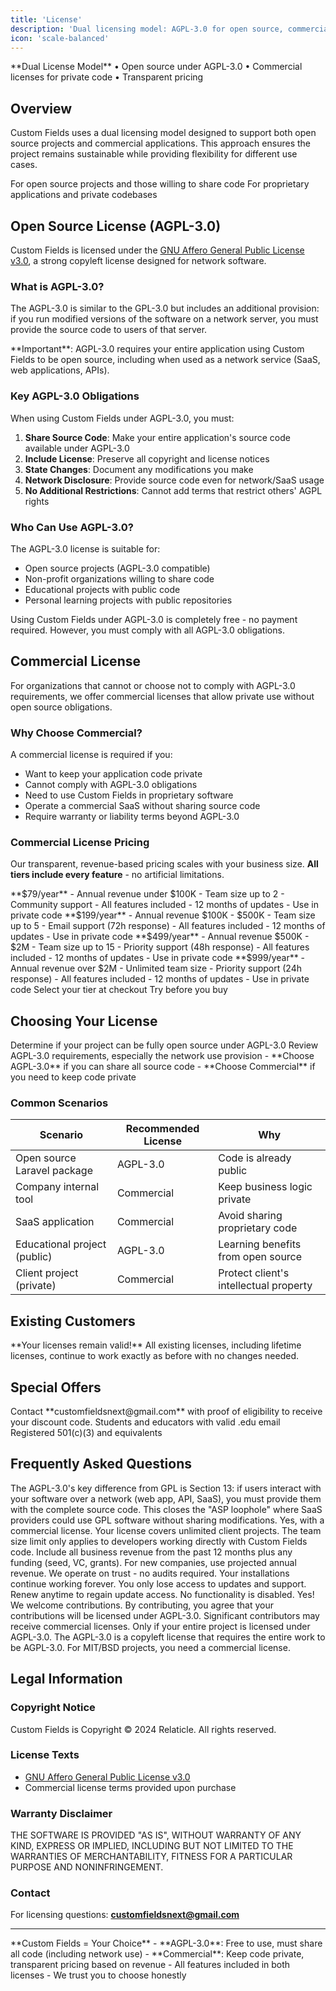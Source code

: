 ```yaml
---
title: 'License'
description: 'Dual licensing model: AGPL-3.0 for open source, commercial for private use'
icon: 'scale-balanced'
---
```


<Info>
**Dual License Model** • Open source under AGPL-3.0 • Commercial licenses for private code • Transparent pricing
</Info>

## Overview

Custom Fields uses a dual licensing model designed to support both open source projects and commercial applications. This approach ensures the project remains sustainable while providing flexibility for different use cases.

<CardGroup cols={2}>
  <Card title="Open Source (AGPL-3.0)" icon="code-branch" href="#open-source-license-agpl-30">
    For open source projects and those willing to share code
  </Card>
  <Card title="Commercial License" icon="building" href="#commercial-license">
    For proprietary applications and private codebases
  </Card>
</CardGroup>

## Open Source License (AGPL-3.0)

Custom Fields is licensed under the [GNU Affero General Public License v3.0](https://www.gnu.org/licenses/agpl-3.0.en.html), a strong copyleft license designed for network software.

### What is AGPL-3.0?

The AGPL-3.0 is similar to the GPL-3.0 but includes an additional provision: if you run modified versions of the software on a network server, you must provide the source code to users of that server.

<Warning>
**Important**: AGPL-3.0 requires your entire application using Custom Fields to be open source, including when used as a network service (SaaS, web applications, APIs).
</Warning>

### Key AGPL-3.0 Obligations

When using Custom Fields under AGPL-3.0, you must:

1. **Share Source Code**: Make your entire application's source code available under AGPL-3.0
2. **Include License**: Preserve all copyright and license notices
3. **State Changes**: Document any modifications you make
4. **Network Disclosure**: Provide source code even for network/SaaS usage
5. **No Additional Restrictions**: Cannot add terms that restrict others' AGPL rights

### Who Can Use AGPL-3.0?

The AGPL-3.0 license is suitable for:
- Open source projects (AGPL-3.0 compatible)
- Non-profit organizations willing to share code
- Educational projects with public code
- Personal learning projects with public repositories

<Note>
Using Custom Fields under AGPL-3.0 is completely free - no payment required. However, you must comply with all AGPL-3.0 obligations.
</Note>

## Commercial License

For organizations that cannot or choose not to comply with AGPL-3.0 requirements, we offer commercial licenses that allow private use without open source obligations.

### Why Choose Commercial?

A commercial license is required if you:
- Want to keep your application code private
- Cannot comply with AGPL-3.0 obligations
- Need to use Custom Fields in proprietary software
- Operate a commercial SaaS without sharing source code
- Require warranty or liability terms beyond AGPL-3.0

### Commercial License Pricing

Our transparent, revenue-based pricing scales with your business size. **All tiers include every feature** - no artificial limitations.

<Tabs>
  <Tab title="🚀 Bootstrapper">
    **$79/year**
    - Annual revenue under $100K
    - Team size up to 2
    - Community support
    - All features included
    - 12 months of updates
    - Use in private code
  </Tab>
  <Tab title="⭐ Startup">
    **$199/year**
    - Annual revenue $100K - $500K
    - Team size up to 5
    - Email support (72h response)
    - All features included
    - 12 months of updates
    - Use in private code
  </Tab>
  <Tab title="💼 Business">
    **$499/year**
    - Annual revenue $500K - $2M
    - Team size up to 15
    - Priority support (48h response)
    - All features included
    - 12 months of updates
    - Use in private code
  </Tab>
  <Tab title="🏢 Enterprise">
    **$999/year**
    - Annual revenue over $2M
    - Unlimited team size
    - Priority support (24h response)
    - All features included
    - 12 months of updates
    - Use in private code
  </Tab>
</Tabs>

<CardGroup cols={2}>
  <Card title="Purchase License" icon="credit-card" color="#10B981" href="https://relaticle.lemonsqueezy.com/buy/5d02c0b5-53a4-4c3b-8f0a-1a9e1105a3b6">
    Select your tier at checkout
  </Card>
  <Card title="View Demo" icon="play" href="https://relaticle.com/">
    Try before you buy
  </Card>
</CardGroup>

## Choosing Your License

<Steps>
  <Step title="Evaluate Your Project">
    Determine if your project can be fully open source under AGPL-3.0
  </Step>
  <Step title="Consider Obligations">
    Review AGPL-3.0 requirements, especially the network use provision
  </Step>
  <Step title="Make Your Choice">
    - **Choose AGPL-3.0** if you can share all source code
    - **Choose Commercial** if you need to keep code private
  </Step>
</Steps>

### Common Scenarios

| Scenario | Recommended License | Why |
|----------|-------------------|-----|
| Open source Laravel package | AGPL-3.0 | Code is already public |
| Company internal tool | Commercial | Keep business logic private |
| SaaS application | Commercial | Avoid sharing proprietary code |
| Educational project (public) | AGPL-3.0 | Learning benefits from open source |
| Client project (private) | Commercial | Protect client's intellectual property |

## Existing Customers

<Info>
**Your licenses remain valid!** All existing licenses, including lifetime licenses, continue to work exactly as before with no changes needed.
</Info>

## Special Offers

<Note>
Contact **customfieldsnext@gmail.com** with proof of eligibility to receive your discount code.
</Note>

<CardGroup cols={2}>
  <Card title="🎓 Education - 50% off">
    Students and educators with valid .edu email
  </Card>
  <Card title="🌱 Non-Profit - 40% off">
    Registered 501(c)(3) and equivalents
  </Card>
</CardGroup>

## Frequently Asked Questions

<AccordionGroup>
  <Accordion title="What exactly is the AGPL-3.0 network provision?">
    The AGPL-3.0's key difference from GPL is Section 13: if users interact with your software over a network (web app, API, SaaS), you must provide them with the complete source code. This closes the "ASP loophole" where SaaS providers could use GPL software without sharing modifications.
  </Accordion>
  
  <Accordion title="Can I use Custom Fields in my agency's client projects?">
    Yes, with a commercial license. Your license covers unlimited client projects. The team size limit only applies to developers working directly with Custom Fields code.
  </Accordion>
  
  <Accordion title="How is annual revenue calculated?">
    Include all business revenue from the past 12 months plus any funding (seed, VC, grants). For new companies, use projected annual revenue. We operate on trust - no audits required.
  </Accordion>
  
  <Accordion title="What happens when my commercial license expires?">
    Your installations continue working forever. You only lose access to updates and support. Renew anytime to regain update access. No functionality is disabled.
  </Accordion>
  
  <Accordion title="Can I contribute to Custom Fields?">
    Yes! We welcome contributions. By contributing, you agree that your contributions will be licensed under AGPL-3.0. Significant contributors may receive commercial licenses.
  </Accordion>
  
  <Accordion title="Is Custom Fields compatible with MIT/BSD licensed projects?">
    Only if your entire project is licensed under AGPL-3.0. The AGPL-3.0 is a copyleft license that requires the entire work to be AGPL-3.0. For MIT/BSD projects, you need a commercial license.
  </Accordion>
</AccordionGroup>

## Legal Information

### Copyright Notice

Custom Fields is Copyright © 2024 Relaticle. All rights reserved.

### License Texts

- [GNU Affero General Public License v3.0](https://www.gnu.org/licenses/agpl-3.0.en.html)
- Commercial license terms provided upon purchase

### Warranty Disclaimer

THE SOFTWARE IS PROVIDED "AS IS", WITHOUT WARRANTY OF ANY KIND, EXPRESS OR IMPLIED, INCLUDING BUT NOT LIMITED TO THE WARRANTIES OF MERCHANTABILITY, FITNESS FOR A PARTICULAR PURPOSE AND NONINFRINGEMENT.

### Contact

For licensing questions: **customfieldsnext@gmail.com**

---

<Card title="Quick Summary" icon="lightbulb">
**Custom Fields = Your Choice**
- **AGPL-3.0**: Free to use, must share all code (including network use)
- **Commercial**: Keep code private, transparent pricing based on revenue
- All features included in both licenses
- We trust you to choose honestly
</Card>